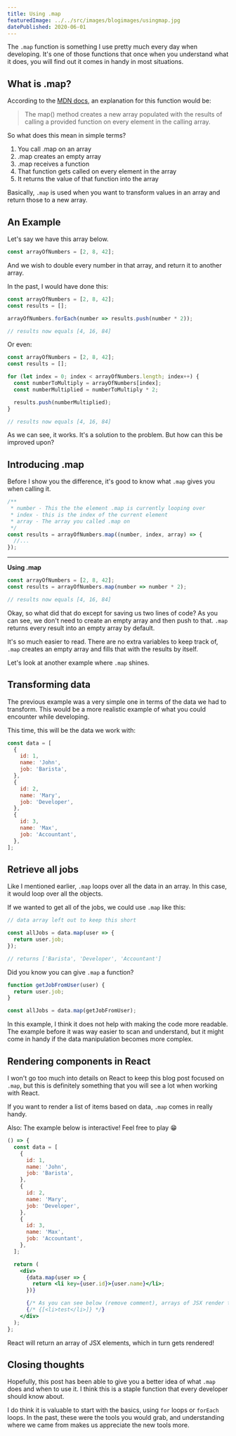 ```yaml
---
title: Using .map
featuredImage: ../../src/images/blogimages/usingmap.jpg
datePublished: 2020-06-01
---
```


The `.map` function is something I use pretty much every day when developing.
It's one of those functions that once when you understand what it does, you will
find out it comes in handy in most situations.

## What is .map?

According to the [MDN docs](https://developer.mozilla.org/en-US/docs/Web/JavaScript/Reference/Global_Objects/Array/map), an explanation for this function would be:

> The map() method creates a new array populated with the results of calling a provided function on every element in the calling array.

So what does this mean in simple terms?

1. You call .map on an array
2. .map creates an empty array
3. .map receives a function
4. That function gets called on every element in the array
5. It returns the value of that function into the array

Basically, `.map` is used when you want to transform values in an array and return those to a new array.

## An Example

Let's say we have this array below.

```js
const arrayOfNumbers = [2, 8, 42];
```

And we wish to double every number in that array, and return it to another array.

In the past, I would have done this:

```js
const arrayOfNumbers = [2, 8, 42];
const results = [];

arrayOfNumbers.forEach(number => results.push(number * 2));

// results now equals [4, 16, 84]
```

Or even:

```js
const arrayOfNumbers = [2, 8, 42];
const results = [];

for (let index = 0; index < arrayOfNumbers.length; index++) {
  const numberToMultiply = arrayOfNumbers[index];
  const numberMultiplied = numberToMultiply * 2;

  results.push(numberMultiplied);
}

// results now equals [4, 16, 84]
```

As we can see, it works. It's a solution to the problem. But how can this be improved upon?

## Introducing .map

Before I show you the difference, it's good to know what `.map` gives you when calling it.

```js
/**
 * number - This the the element .map is currently looping over
 * index - this is the index of the current element
 * array - The array you called .map on
 */
const results = arrayOfNumbers.map((number, index, array) => {
  //...
});
```

---

**Using .map**

```js {2}
const arrayOfNumbers = [2, 8, 42];
const results = arrayOfNumbers.map(number => number * 2);

// results now equals [4, 16, 84]
```

Okay, so what did that do except for saving us two lines of code? As you can see, we don't need to create an empty array and then push to that. `.map` returns every result into an empty array by default.

It's so much easier to read. There are no extra variables to keep track of, `.map` creates an empty array and fills that with the results by itself.

Let's look at another example where `.map` shines.

## Transforming data

The previous example was a very simple one in terms of the data we had to transform. This would be a more realistic example of what you could encounter while developing.

This time, this will be the data we work with:

```js
const data = [
  {
    id: 1,
    name: 'John',
    job: 'Barista',
  },
  {
    id: 2,
    name: 'Mary',
    job: 'Developer',
  },
  {
    id: 3,
    name: 'Max',
    job: 'Accountant',
  },
];
```

## Retrieve all jobs

Like I mentioned earlier, `.map` loops over all the data in an array. In this case, it would loop over all the objects.

If we wanted to get all of the jobs, we could use `.map` like this:

```js
// data array left out to keep this short

const allJobs = data.map(user => {
  return user.job;
});

// returns ['Barista', 'Developer', 'Accountant']
```

Did you know you can give `.map` a function?

```js
function getJobFromUser(user) {
  return user.job;
}

const allJobs = data.map(getJobFromUser);
```

In this example, I think it does not help with making the code more readable. The example before it was way easier to scan and understand, but it might come in handy if the data manipulation becomes more complex.

## Rendering components in React

I won't go too much into details on React to keep this blog post focused on `.map`, but this is definitely something that you will see a lot when working with React.

If you want to render a list of items based on data, `.map` comes in really handy.

Also: The example below is interactive! Feel free to play 😁

```jsx react-live
() => {
  const data = [
    {
      id: 1,
      name: 'John',
      job: 'Barista',
    },
    {
      id: 2,
      name: 'Mary',
      job: 'Developer',
    },
    {
      id: 3,
      name: 'Max',
      job: 'Accountant',
    },
  ];

  return (
    <div>
      {data.map(user => {
        return <li key={user.id}>{user.name}</li>;
      })}

      {/* As you can see below (remove comment), arrays of JSX render to React! */}
      {/* {[<li>test</li>]} */}
    </div>
  );
};
```

React will return an array of JSX elements, which in turn gets rendered!

## Closing thoughts

Hopefully, this post has been able to give you a better idea of what `.map` does and when to use it. I think this is a staple function that every developer should know about.

I do think it is valuable to start with the basics, using `for` loops or `forEach` loops. In the past, these were the tools you would grab, and understanding where we came from makes us appreciate the new tools more.
